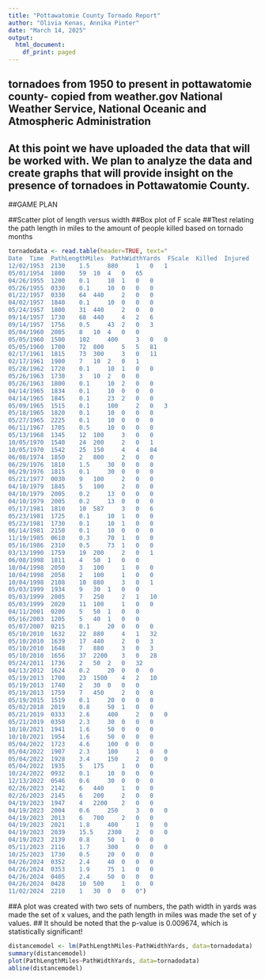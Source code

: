 ```yaml
---
title: "Pottawatomie County Tornado Report"
author: "Olivia Kenas, Annika Pinter"
date: "March 14, 2025"
output:
  html_document:
    df_print: paged
---
```



## tornadoes from 1950 to present in pottawatomie county- copied from weather.gov National Weather Service, National Oceanic and Atmospheric Administration
## At this point we have uploaded the data that will be worked with. We plan to analyze the data and create graphs that will provide insight on the presence of tornadoes in Pottawatomie County. 

##GAME PLAN

##Scatter plot of length versus width
##Box plot of F scale
##Ttest relating the path length in miles to the amount of people killed based on tornado months



```r
tornadodata <- read.table(header=TRUE, text="
Date  Time  PathLengthMiles  PathWidthYards  FScale  Killed  Injured
12/02/1953 	2130 	1.5 	880 	1 	0 	1 	
05/01/1954 	1800 	59 	10 	4 	0 	65 	
04/26/1955 	1200 	0.1 	10 	1 	0 	0 	
05/26/1955 	0330 	0.1 	10 	0 	0 	0 	
01/22/1957 	0330 	64 	440 	2 	0 	0 	
04/02/1957 	1840 	0.1 	10 	0 	0 	0 
05/24/1957 	1800 	31 	440 	2 	0 	0 	
09/14/1957 	1730 	68 	440 	4 	2 	6 	
09/14/1957 	1756 	0.5 	43 	2 	0 	3 	
05/04/1960 	2005 	8 	10 	4 	0 	0 	
05/05/1960 	1500 	102 	400 	3 	0 	0 	
05/05/1960 	1700 	72 	800 	5 	5 	81 	
02/17/1961 	1815 	73 	300 	3 	0 	11 	
02/17/1961 	1900 	7 	10 	2 	0 	1 	
05/28/1962 	1720 	0.1 	10 	1 	0 	0 	
05/26/1963 	1730 	3 	10 	2 	0 	0 	
05/26/1963 	1800 	0.1 	10 	2 	0 	0 	
04/14/1965 	1834 	0.1 	10 	0 	0 	0 	
04/14/1965 	1845 	0.1 	23 	2 	0 	0 	
05/09/1965 	1515 	0.1 	100 	2 	0 	3 	
05/18/1965 	1820 	0.1 	10 	0 	0 	0 	
05/27/1965 	2225 	0.1 	10 	0 	0 	0 	
06/11/1967 	1705 	0.5 	10 	0 	0 	0 	
05/13/1968 	1345 	12 	100 	3 	0 	0 	
10/05/1970 	1540 	24 	200 	2 	0 	1 	
10/05/1970 	1542 	25 	150 	4 	4 	84 	
06/08/1974 	1850 	2 	800 	2 	0 	0 	
06/29/1976 	1810 	1.5 	30 	0 	0 	0 	
06/29/1976 	1815 	0.1 	30 	0 	0 	0 	
05/21/1977 	0030 	9 	100 	2 	0 	0 	
04/10/1979 	1845 	5 	100 	2 	0 	0 	
04/10/1979 	2005 	0.2 	13  0 	0 	0 
04/10/1979 	2005 	0.2 	13 	0 	0 	0 	
05/17/1981 	1810 	10 	587 	3 	0 	6 	
05/23/1981 	1725 	0.1 	10 	1 	0 	0 
05/23/1981 	1730 	0.1 	10 	1 	0 	0 
06/14/1981 	2150 	0.1 	10 	0 	0 	0 
11/19/1985 	0610 	0.3 	70 	1 	0 	0 
05/16/1986 	2310 	0.5 	73 	1 	0 	0 	
03/13/1990 	1759 	19 	200 	2 	0 	1 	
06/08/1998 	1811 	4 	50 	1 	0 	0 	
10/04/1998 	2050 	3 	100 	1 	0 	0 
10/04/1998 	2058 	2 	100 	1 	0 	0 	
10/04/1998 	2108 	10 	880 	3 	0 	1 	
05/03/1999 	1934 	9 	30 	1 	0 	0 
05/03/1999 	2005 	7 	250 	2 	1 	10 
05/03/1999 	2020 	11 	100 	1 	0 	0 	
04/11/2001 	0200 	5 	50 	1 	0 	0 	
05/16/2003 	1205 	5 	40 	1 	0 	0 	
05/07/2007 	0215 	0.1 	20 	0 	0 	0 	
05/10/2010 	1632 	22 	880 	4 	1 	32 	
05/10/2010 	1639 	17 	440 	2 	0 	3 	
05/10/2010 	1648 	7 	880 	3 	0 	3 	
05/10/2010 	1656 	37 	2200 	3 	0 	28 	
05/24/2011 	1736 	2 	50 	2 	0 	32 	
04/13/2012 	1624 	0.2 	20 	0 	0 	0 	
05/19/2013 	1700 	23 	1500 	4 	2 	10 	
05/19/2013 	1740 	2 	30 	0 	0 	0 	
05/19/2013 	1759 	7 	450 	2 	0 	0 	
05/19/2015 	1519 	0.1 	20 	0 	0 	0 	
05/02/2018 	2019 	0.8 	50 	1 	0 	0 	
05/21/2019 	0333 	2.6 	400 	2 	0 	0 
05/21/2019 	0350 	2.3 	30 	0 	0 	0 	
10/10/2021 	1941 	1.6 	50 	0 	0 	0 	
10/10/2021 	1954 	1.6 	50 	0 	0 	0 	
05/04/2022 	1723 	4.6 	100  0 	0 	0 	
05/04/2022 	1907	2.3 	100 	1 	0 	0 	
05/04/2022 	1928 	3.4 	150 	2 	0 	0 	
05/04/2022 	1935 	5 	175 	1 	0 	0 	
10/24/2022 	0932	0.1 	10 	0 	0 	0 	
12/13/2022 	0546 	0.6 	30 	0 	0 	0 
02/26/2023 	2142 	6 	440 	1 	0 	0 	
02/26/2023 	2145 	6 	200 	2 	0 	0 	
04/19/2023 	1947 	4 	2200 	2 	0 	0 	
04/19/2023 	2004 	0.6 	250 	3 	0 	0 	
04/19/2023 	2013 	6 	700 	2 	0 	0 	
04/19/2023 	2021 	1.8 	400 	1 	0 	0 	
04/19/2023 	2039 	15.5 	2300 	2 	0 	0 	
04/19/2023 	2139	0.8 	50 	1 	0 	0 		
05/11/2023 	2116	1.7 	300 	0 	0 	0 	
10/25/2023 	1730 	0.5 	20 	0 	0 	0 	
04/26/2024 	0352 	2.4 	40 	0 	0 	0 	
04/26/2024 	0353 	1.9 	75 	1 	0 	0 	
04/26/2024 	0405 	2.4 	50 	0 	0 	0 	
04/26/2024 	0428	10 	500 	1 	0 	0 	
11/02/2024 	2210 	1 	30 	0 	0 	0")	
```

##A plot was created with two sets of numbers, the path width in yards was made the set of x values, and the path length in miles was made the set of y values.
## It should be noted that the p-value is 0.009674, which is statistically significant!

```r
distancemodel <- lm(PathLengthMiles~PathWidthYards, data=tornadodata)
summary(distancemodel)
plot(PathLengthMiles~PathWidthYards, data=tornadodata)
abline(distancemodel)
```

